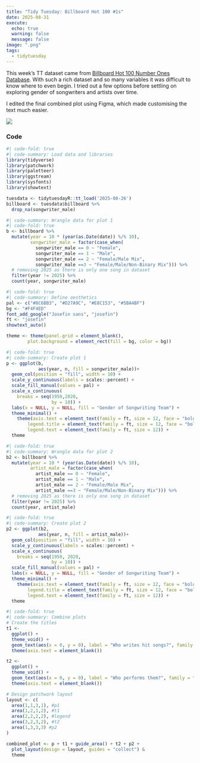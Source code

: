 ```yaml
---
title: "Tidy Tuesday: Billboard Hot 100 #1s"
date: 2025-08-31
execute:
  echo: true
  warning: false
  message: false
image: ".png"
tags: 
  - tidytuesday
---
```


This week's TT dataset came from [Billboard Hot 100 Number Ones Database](https://docs.google.com/spreadsheets/d/1j1AUgtMnjpFTz54UdXgCKZ1i4bNxFjf01ImJ-BqBEt0/edit?gid=1974823090#gid=1974823090). With such a rich dataset and so many variables it was difficult to know where to even begin. I tried out a few options before settling on exploring gender of songwriters and artists over time.

I edited the final combined plot using Figma, which made customising the text much easier.

![](billboard%201.png)

### Code

```r
#| code-fold: true
#| code-summary: Load data and libraries
library(tidyverse)
library(patchwork)
library(paletteer)
library(ggstream)
library(sysfonts)
library(showtext)

tuesdata <- tidytuesdayR::tt_load('2025-08-26')
billboard <- tuesdata$billboard %>% 
  drop_na(songwriter_male)
```

```r
#| code-summary: Wrangle data for plot 1
#| code-fold: true
b <- billboard %>%
  mutate(year = 10 * (year(as.Date(date)) %/% 10),
         songwriter_male = factor(case_when(
           songwriter_male == 0 ~ "Female",
           songwriter_male == 1 ~ "Male",
           songwriter_male == 2 ~ "Female/Male Mix",
           songwriter_male ==3 ~ "Female/Male/Non-Binary Mix"))) %>%
  # removing 2025 as there is only one song in dataset
  filter(year != 2025) %>%
  count(year, songwriter_male)
```

```r
#| code-fold: true
#| code-summary: Define aesthetics
pal <- c("#8C6BB3", "#D27A9C", "#E8C153", "#5BA4BF")
bg <- "#F4F4ED"
font_add_google("Josefin sans", "josefin")
ft <- "josefin"
showtext_auto()

theme <- theme(panel.grid = element_blank(),
        plot.background = element_rect(fill = bg, color = bg))
```

```r
#| code-fold: true
#| code-summary: Create plot 1
p <- ggplot(b,
            aes(year, n, fill = songwriter_male))+
  geom_col(position = "fill", width = 10) +
  scale_y_continuous(labels = scales::percent) +
  scale_fill_manual(values = pal) +
  scale_x_continuous(
    breaks = seq(1950,2020, 
                 by = 10)) +
  labs(x = NULL, y = NULL, fill = "Gender of Songwriting Team") +
  theme_minimal() +
    theme(axis.text = element_text(family = ft, size = 12, face = "bold"),
        legend.title = element_text(family = ft, size = 12, face = "bold"),
        legend.text = element_text(family = ft, size = 12)) +
  theme
```

```r
#| code-fold: true
#| code-summary: Wrangle data for plot 2
b2 <- billboard %>%
  mutate(year = 10 * (year(as.Date(date)) %/% 10),
         artist_male = factor(case_when(
           artist_male == 0 ~ "Female",
           artist_male == 1 ~ "Male",
           artist_male == 2 ~ "Female/Male Mix",
           artist_male ==3 ~ "Female/Male/Non-Binary Mix"))) %>%
  # removing 2025 as there is only one song in dataset
  filter(year != 2025) %>%
  count(year, artist_male)
```

```r
#| code-fold: true
#| code-summary: Create plot 2
p2 <- ggplot(b2,
            aes(year, n, fill = artist_male))+
  geom_col(position = "fill", width = 10) +
  scale_y_continuous(labels = scales::percent) +
  scale_x_continuous(
    breaks = seq(1950, 2020,
                 by = 10)) +
  scale_fill_manual(values = pal) +
  labs(x = NULL, y = NULL, fill = "Gender of Songwriting Team") +
  theme_minimal() +
    theme(axis.text = element_text(family = ft, size = 12, face = "bold"),
        legend.title = element_text(family = ft, size = 12, face = "bold"),
        legend.text = element_text(family = ft, size = 12)) +
  theme
```

```r
#| code-fold: true
#| code-summary: Combine plots
# Create the titles
t1 <- 
  ggplot() +
  theme_void() +
  geom_text(aes(x = 0, y = 0), label = "Who writes hit songs?", family = ft, size = 8, lineheight = .5, fontface = 'bold') +
  theme(axis.text = element_blank())

t2 <- 
  ggplot() +
  theme_void() +
  geom_text(aes(x = 0, y = 0), label = "Who performs them?", family = ft, size = 8, lineheight = .5, fontface = 'bold')  +
  theme(axis.text = element_blank())

# Design patchwork layout
layout <- c(
  area(1,1,3,1), #p1
  area(1,2,1,2), #t1
  area(2,2,2,2), #legend
  area(3,2,3,2), #t2
  area(1,3,3,3) #p2
)

combined_plot <- p + t1 + guide_area() + t2 + p2 + 
  plot_layout(design = layout, guides = "collect") &
  theme
```
